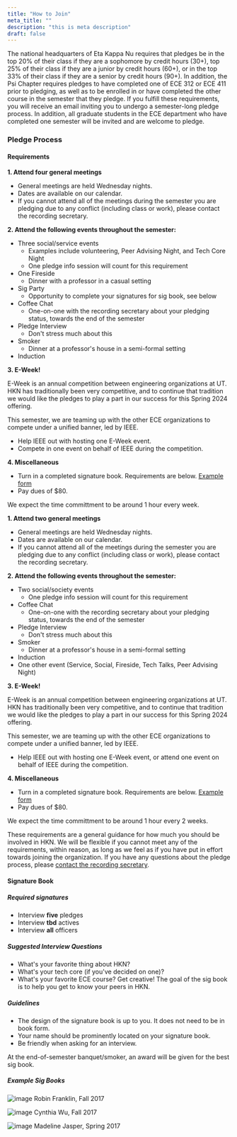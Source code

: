 ```yaml
---
title: "How to Join"
meta_title: ""
description: "this is meta description"
draft: false
---
```


The national headquarters of Eta Kappa Nu requires that pledges be in the top 20% of their class if they are a sophomore by credit hours (30+), top 25% of their class if they are a junior by credit hours (60+), or in the top 33% of their class if they are a senior by credit hours (90+). In addition, the Psi Chapter requires pledges to have completed one of ECE 312 or ECE 411 prior to pledging, as well as to be enrolled in or have completed the other course in the semester that they pledge. If you fulfill these requirements, you will receive an email inviting you to undergo a semester-long pledge process. In addition, all graduate students in the ECE department who have completed one semester will be invited and are welcome to pledge.

### Pledge Process

#### Requirements

<Tabs client:load>
  <Tab name="Undergraduate Requirements">
  
  **1. Attend four general meetings**
  
  - General meetings are held Wednesday nights.
  - Dates are available on our calendar.
  - If you cannot attend all of the meetings during the semester you are pledging due to any conflict (including class or work), please contact the recording secretary.
  
  **2. Attend the following events throughout the semester:**
  
  - Three social/service events
    - Examples include volunteering, Peer Advising Night, and Tech Core Night
    - One pledge info session will count for this requirement
  - One Fireside
    - Dinner with a professor in a casual setting
  - Sig Party
    - Opportunity to complete your signatures for sig book, see below
  - Coffee Chat
    - One-on-one with the recording secretary about your pledging status, towards the end of the semester
  - Pledge Interview
    - Don't stress much about this
  - Smoker
    - Dinner at a professor's house in a semi-formal setting
  - Induction

  **3. E-Week!**

  E-Week is an annual competition between engineering organizations at UT. HKN has traditionally been very competitive, and to continue that tradition we would like the pledges to play a part in our success for this Spring 2024 offering.

  This semester, we are teaming up with the other ECE organizations to compete under a unified banner, led by IEEE.

  - Help IEEE out with hosting one E-Week event.
  - Compete in one event on behalf of IEEE during the competition.
  
  **4. Miscellaneous**
  
  - Turn in a completed signature book. Requirements are below. [Example form](https://forms.gle/9BD6JT3WJeKpYt1f8)
  - Pay dues of $80.

  We expect the time committment to be around 1 hour every week.
  
  </Tab>

  <Tab name="Graduate Requirements">
  
  **1. Attend two general meetings**
  
  - General meetings are held Wednesday nights.
  - Dates are available on our calendar.
  - If you cannot attend all of the meetings during the semester you are pledging due to any conflict (including class or work), please contact the recording secretary.
  
  **2. Attend the following events throughout the semester:**
  
  - Two social/society events
    - One pledge info session will count for this requirement
  - Coffee Chat
    - One-on-one with the recording secretary about your pledging status, towards the end of the semester
  - Pledge Interview
    - Don't stress much about this
  - Smoker
    - Dinner at a professor's house in a semi-formal setting
  - Induction
  - One other event (Service, Social, Fireside, Tech Talks, Peer Advising Night)

  **3. E-Week!**

  E-Week is an annual competition between engineering organizations at UT. HKN has traditionally been very competitive, and to continue that tradition we would like the pledges to play a part in our success for this Spring 2024 offering.

  This semester, we are teaming up with the other ECE organizations to compete under a unified banner, led by IEEE.

  - Help IEEE out with hosting one E-Week event, or attend one event on behalf of IEEE during the competition.
  
  **4. Miscellaneous**
  
  - Turn in a completed signature book. Requirements are below. [Example form](https://forms.gle/9BD6JT3WJeKpYt1f8)
  - Pay dues of $80.

  We expect the time committment to be around 1 hour every 2 weeks.
  
  </Tab>
</Tabs>

These requirements are a general guidance for how much you should be involved in HKN. We will be flexible if you cannot meet any of the requirements, within reason, as long as we feel as if you have put in effort towards joining the organization. If you have any questions about the pledge process, please [contact the recording secretary](mailto:recording@utexashkn.org).

#### Signature Book

##### Required signatures

- Interview **five** pledges
- Interview **tbd** actives
- Interview **all** officers

##### Suggested Interview Questions

- What's your favorite thing about HKN?
- What's your tech core (if you've decided on one)?
- What's your favorite ECE course?
  Get creative! The goal of the sig book is to help you get to know your peers in HKN.

##### Guidelines

- The design of the signature book is up to you. It does not need to be in book form.
- Your name should be prominently located on your signature book.
- Be friendly when asking for an interview.

At the end-of-semester banquet/smoker, an award will be given for the best sig book.

##### Example Sig Books

![image](/images/sigbooks/robin.jpg)
Robin Franklin, Fall 2017

![image](/images/sigbooks/cynthia.jpg)
Cynthia Wu, Fall 2017

![image](/images/sigbooks/madeline.jpg)
Madeline Jasper, Spring 2017
